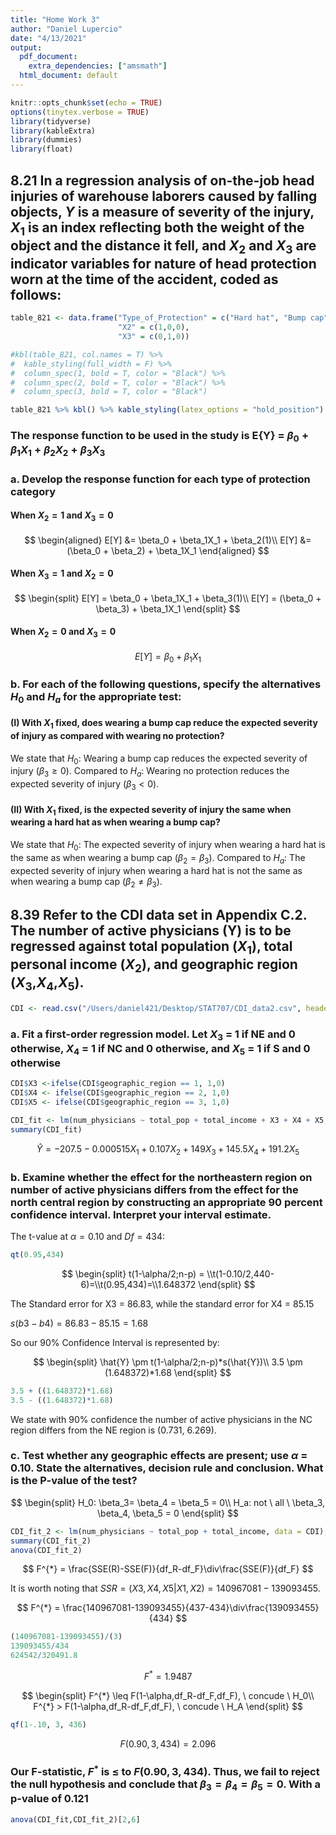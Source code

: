 ```yaml
---
title: "Home Work 3"
author: "Daniel Lupercio"
date: "4/13/2021"
output:
  pdf_document:
    extra_dependencies: ["amsmath"]
  html_document: default
---
```


```r
knitr::opts_chunk$set(echo = TRUE)
options(tinytex.verbose = TRUE)
library(tidyverse)
library(kableExtra)
library(dummies)
library(float)
```

## 8.21 In a regression analysis of on-the-job head injuries of warehouse laborers caused by falling objects, $Y$ is a measure of severity of the injury, $X_1$ is an index reflecting both the weight of the object and the distance it fell, and $X_2$ and $X_3$ are indicator variables for nature of head protection worn at the time of the accident, coded as follows:

```r
table_821 <- data.frame("Type_of_Protection" = c("Hard hat", "Bump cap", "None"),
                        "X2" = c(1,0,0),
                        "X3" = c(0,1,0))

#kbl(table_821, col.names = T) %>%
#  kable_styling(full_width = F) %>% 
#  column_spec(1, bold = T, color = "Black") %>%
#  column_spec(2, bold = T, color = "Black") %>%
#  column_spec(3, bold = T, color = "Black")
```

```r
table_821 %>% kbl() %>% kable_styling(latex_options = "hold_position") %>% kable_paper(full_width = F)
```

### The response function to be used in the study is E{Y} = $\beta_0 + \beta_1X_1 + \beta_2X_2 + \beta_3X_3$

### a. Develop the response function for each type of protection category

#### When $X_2 = 1$ and $X_3 = 0$
$$
\begin{aligned}
E[Y] &= \beta_0 + \beta_1X_1 + \beta_2(1)\\
E[Y] &= (\beta_0 + \beta_2) + \beta_1X_1 
\end{aligned}
$$

#### When $X_3 = 1$ and $X_2 = 0$
$$
\begin{split}
E[Y] = \beta_0 + \beta_1X_1 + \beta_3(1)\\
E[Y] = (\beta_0 + \beta_3) + \beta_1X_1
\end{split}
$$

#### When $X_2 = 0$ and $X_3 = 0$
$$
E[Y] = \beta_0 + \beta_1X_1
$$

### b. For each of the following questions, specify the alternatives $H_0$ and $H_a$ for the appropriate test: 

#### (I) With $X_1$ fixed, does wearing a bump cap reduce the expected severity of injury as compared with wearing no protection?

We state that $H_0:$ Wearing a bump cap reduces the expected severity of injury ($\beta_3 \geq 0$). Compared to $H_a:$ Wearing no protection reduces the expected severity of injury ($\beta_3 < 0$).

#### (II) With $X_1$ fixed, is the expected severity of injury the same when wearing a hard hat as when wearing a bump cap?

We state that $H_0:$ The expected severity of injury when wearing a hard hat is the same as when wearing a bump cap ($\beta_2=\beta_3$). Compared to $H_a:$ The expected severity of injury when wearing a hard hat is not the same as when wearing a bump cap ($\beta_2\neq\beta_3$).

## 8.39 Refer to the CDI data set in Appendix C.2. The number of active physicians (Y) is to be regressed against total population $(X_1)$, total personal income $(X_2)$, and geographic region ($X_3$,$X_4$,$X_5$). 

```r
CDI <- read.csv("/Users/daniel421/Desktop/STAT707/CDI_data2.csv", header = TRUE)
```

### a. Fit a first-order regression model. Let $X_3$ = 1 if NE and 0 otherwise, $X_4$ = 1 if NC and 0 otherwise, and $X_5$ = 1 if S and 0 otherwise

```r
CDI$X3 <-ifelse(CDI$geographic_region == 1, 1,0)
CDI$X4 <- ifelse(CDI$geographic_region == 2, 1,0)
CDI$X5 <- ifelse(CDI$geographic_region == 3, 1,0)
```


```r
CDI_fit <- lm(num_physicians ~ total_pop + total_income + X3 + X4 + X5, data = CDI);
summary(CDI_fit)
```

$$
\hat{Y} = -207.5 -0.000515X_1 + 0.107X_2+149X_3+145.5X_4+191.2X_5
$$

### b. Examine whether the effect for the northeastern region on number of active physicians differs from the effect for the north central region by constructing an appropriate 90 percent confidence interval. Interpret your interval estimate.


The t-value at $\alpha= 0.10$ and $Df=434$:

```r
qt(0.95,434)
```

$$
\begin{split}
t(1-\alpha/2;n-p) = \\t(1-0.10/2,440-6)=\\t(0.95,434)=\\1.648372
\end{split}
$$

The Standard error for X3 = 86.83, while the standard error for X4 = 85.15

$s({b3-b4}) = 86.83-85.15 = 1.68$

So our 90% Confidence Interval is represented by:

$$
\begin{split}
\hat{Y} \pm t(1-\alpha/2;n-p)*s(\hat{Y})\\
3.5 \pm (1.648372)*1.68  
\end{split}
$$

```r
3.5 + ((1.648372)*1.68)
3.5 - ((1.648372)*1.68)
```

We state with 90% confidence the number of active physicians in the NC region differs from the NE region is (0.731, 6.269).

### c. Test whether any geographic effects are present; use $\alpha$ = 0.10. State the alternatives, decision rule and conclusion. What is the P-value of the test?

$$
\begin{split}
H_0: \beta_3= \beta_4 = \beta_5 = 0\\
H_a: not \ all \ \beta_3, \beta_4, \beta_5 = 0
\end{split}
$$

```r
CDI_fit_2 <- lm(num_physicians ~ total_pop + total_income, data = CDI);
summary(CDI_fit_2)
anova(CDI_fit_2)
```

$$
F^{*} = \frac{SSE(R)-SSE(F)}{df_R-df_F}\div\frac{SSE(F)}{df_F}
$$

It is worth noting that $SSR = (X3,X4,X5|X1,X2) = 140967081-139093455.$

$$
F^{*} = \frac{140967081-139093455}{437-434}\div\frac{139093455}{434}
$$

```r
(140967081-139093455)/(3)
139093455/434
624542/320491.8
```

$$
F^* = 1.9487
$$

$$
\begin{split}
F^{*} \leq F(1-\alpha,df_R-df_F,df_F), \ concude \ H_0\\
F^{*} > F(1-\alpha,df_R-df_F,df_F), \ concude \ H_A
\end{split}
$$

```r
qf(1-.10, 3, 436)
```

$$
F(0.90,3,434) = 2.096
$$

### Our F-statistic, $F^*$ is $\leq$ to $F(0.90,3,434)$. Thus, we fail to reject the null hypothesis and conclude that $\beta_3= \beta_4 = \beta_5 = 0$. With a p-value of 0.121

```r
anova(CDI_fit,CDI_fit_2)[2,6]
```

